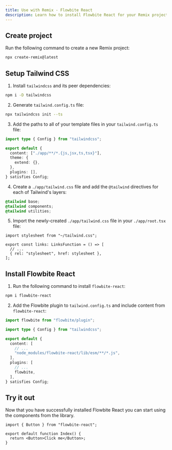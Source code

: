 ```yaml
---
title: Use with Remix - Flowbite React
description: Learn how to install Flowbite React for your Remix project to leverage quicker page loads with a full-stack web framework built by Shopify
---
```


## Create project

Run the following command to create a new Remix project:

```bash
npx create-remix@latest
```

## Setup Tailwind CSS

1. Install `tailwindcss` and its peer dependencies:

```bash
npm i -D tailwindcss
```

2. Generate `tailwind.config.ts` file:

```bash
npx tailwindcss init --ts
```

3. Add the paths to all of your template files in your `tailwind.config.ts` file:

```ts {4}
import type { Config } from "tailwindcss";

export default {
  content: ["./app/**/*.{js,jsx,ts,tsx}"],
  theme: {
    extend: {},
  },
  plugins: [],
} satisfies Config;
```

4. Create a `./app/tailwind.css` file and add the `@tailwind` directives for each of Tailwind's layers:

```css
@tailwind base;
@tailwind components;
@tailwind utilities;
```

5. Import the newly-created `./app/tailwind.css` file in your `./app/root.tsx` file:

```tsx {1,5}
import stylesheet from "~/tailwind.css";

export const links: LinksFunction = () => [
  // ...
  { rel: "stylesheet", href: stylesheet },
];
```

## Install Flowbite React

1. Run the following command to install `flowbite-react`:

```bash
npm i flowbite-react
```

2. Add the Flowbite plugin to `tailwind.config.ts` and include content from `flowbite-react`:

```ts {1,7,11}
import flowbite from "flowbite/plugin";

import type { Config } from "tailwindcss";

export default {
  content: [
    // ...
    "node_modules/flowbite-react/lib/esm/**/*.js",
  ],
  plugins: [
    // ...
    flowbite,
  ],
} satisfies Config;
```

## Try it out

Now that you have successfully installed Flowbite React you can start using the components from the library.

```tsx
import { Button } from "flowbite-react";

export default function Index() {
  return <Button>Click me</Button>;
}
```
